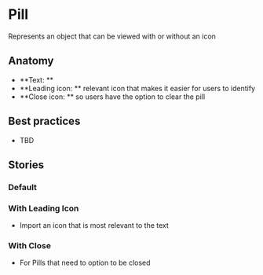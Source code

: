 

# Pill
Represents an object that can be viewed with or without an icon

<Preview>
  <Story id="design-system-pill--default" />
</Preview>

<ArgsTable of={Pill} />

## Anatomy

- **Text: ** 
- **Leading icon: ** relevant icon that makes it easier for users to identify
- **Close icon: ** so users have the option to clear the pill

## Best practices 

- TBD

## Stories

### Default

<Preview>
  <Story id="design-system-pill--default" />
</Preview>

### With Leading Icon
- Import an icon that is most relevant to the text

<Preview>
  <Story id="design-system-pill--with-leading-icon" />
</Preview>

### With Close
- For Pills that need to option to be closed 

<Preview>
  <Story id="design-system-pill--with-close" />
</Preview>
